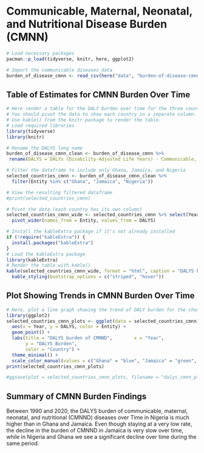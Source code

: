 # Communicable, Maternal, Neonatal, and Nutritional Disease Burden (CMNN)

```r
# Load necessary packages
pacman::p_load(tidyverse, knitr, here, ggplot2)

# Import the communicable diseases data
burden_of_disease_cmnn <- read_csv(here("data", "burden-of-disease-cmnn.csv"))
```

## Table of Estimates for CMNN Burden Over Time

```r
# Here render a table for the DALY burden over time for the three countries 
# You should pivot the data to show each country in a separate column.
# Use kable() from the knitr package to render the table.
# Load required libraries
library(tidyverse)
library(knitr)

# Rename the DALYS long name
burden_of_disease_cmnn_clean <- burden_of_disease_cmnn %>%
 rename(DALYS =`DALYs (Disability-Adjusted Life Years) - Communicable, maternal, neonatal, and nutritional diseases - Sex: Both - Age: Age-standardized (Rate)` )

# Filter the dataframe to include only Ghana, Jamaica, and Nigeria
selected_countries_cmnn <- burden_of_disease_cmnn_clean %>%
  filter(Entity %in% c("Ghana", "Jamaica", "Nigeria"))

# View the resulting filtered dataframe
#print(selected_countries_cmnn)

# Pivot the data (each country has its own column)
selected_countries_cmnn_wide <- selected_countries_cmnn %>% select(Year, Entity, DALYS) %>% 
  pivot_wider(names_from = Entity, values_from = DALYS)

# Install the kableExtra package if it's not already installed
if (!require("kableExtra")) {
  install.packages("kableExtra")
}
# Load the kableExtra package
library(kableExtra)
# Render the table with kable()
kable(selected_countries_cmnn_wide, format = "html", caption = "DALYS burden of communicable, maternal, neonatal, and nutritional diseases Over Time for Ghana,Jamaica and Nigeria") %>%
  kable_styling(bootstrap_options = c("striped", "hover"))

```

## Plot Showing Trends in CMNN Burden Over Time

```r
# Here, plot a line graph showing the trend of DALY burden for the chosen countries over time. You can use ggplot2 to create this plot. Each country's line should be a different color.
library(ggplot2)
selected_countries_cmnn_plots <- ggplot(data = selected_countries_cmnn) +
  aes(x = Year, y = DALYS, color = Entity) +
  geom_point() +
  labs(title = "DALYS burden of CMNND",        x = "Year", 
       y = "DALYS Burden",
       color = "Country") +
  theme_minimal() + 
  scale_color_manual(values = c("Ghana" = "blue", "Jamaica" = "green", "Nigeria" = "red")) 
print(selected_countries_cmnn_plots)
```


```r
#ggsave(plot = selected_countries_cmnn_plots, filename = "dalys_cmnn_plot.png")

```

## Summary of CMNN Burden Findings
Between 1990 and 2020, the DALYS burden of communicable, maternal, neonatal, and nutritional (CMNND) diseases over Time in Nigeria is much higher than in Ghana and Jamaica. Even though staying at a very low rate, the decline in the burden of CMNND in Jamaica is very slow over time, while in Nigeria and Ghana we see a significant decline over time during the same period. 
